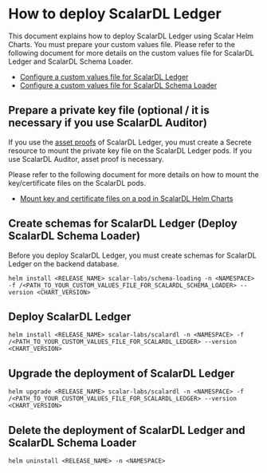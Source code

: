 # How to deploy ScalarDL Ledger

This document explains how to deploy ScalarDL Ledger using Scalar Helm Charts. You must prepare your custom values file. Please refer to the following document for more details on the custom values file for ScalarDL Ledger and ScalarDL Schema Loader.

* [Configure a custom values file for ScalarDL Ledger](./configure-custom-values-scalardl-ledger.mdx)
* [Configure a custom values file for ScalarDL Schema Loader](./configure-custom-values-scalardl-schema-loader.mdx)

## Prepare a private key file (optional / it is necessary if you use ScalarDL Auditor)

If you use the [asset proofs](https://github.com/scalar-labs/scalardl/blob/master/docs/how-to-use-proof.mdx) of ScalarDL Ledger, you must create a Secrete resource to mount the private key file on the ScalarDL Ledger pods. If you use ScalarDL Auditor, asset proof is necessary.

Please refer to the following document for more details on how to mount the key/certificate files on the ScalarDL pods.

* [Mount key and certificate files on a pod in ScalarDL Helm Charts](./mount-files-or-volumes-on-scalar-pods.mdx#mount-key-and-certificate-files-on-a-pod-in-scalardl-helm-charts)

## Create schemas for ScalarDL Ledger (Deploy ScalarDL Schema Loader)

Before you deploy ScalarDL Ledger, you must create schemas for ScalarDL Ledger on the backend database.

```console
helm install <RELEASE_NAME> scalar-labs/schema-loading -n <NAMESPACE> -f /<PATH_TO_YOUR_CUSTOM_VALUES_FILE_FOR_SCALARDL_SCHEMA_LOADER> --version <CHART_VERSION>
```

## Deploy ScalarDL Ledger

```console
helm install <RELEASE_NAME> scalar-labs/scalardl -n <NAMESPACE> -f /<PATH_TO_YOUR_CUSTOM_VALUES_FILE_FOR_SCALARDL_LEDGER> --version <CHART_VERSION>
```

## Upgrade the deployment of ScalarDL Ledger

```console
helm upgrade <RELEASE_NAME> scalar-labs/scalardl -n <NAMESPACE> -f /<PATH_TO_YOUR_CUSTOM_VALUES_FILE_FOR_SCALARDL_LEDGER> --version <CHART_VERSION>
```

## Delete the deployment of ScalarDL Ledger and ScalarDL Schema Loader

```console
helm uninstall <RELEASE_NAME> -n <NAMESPACE>
```
